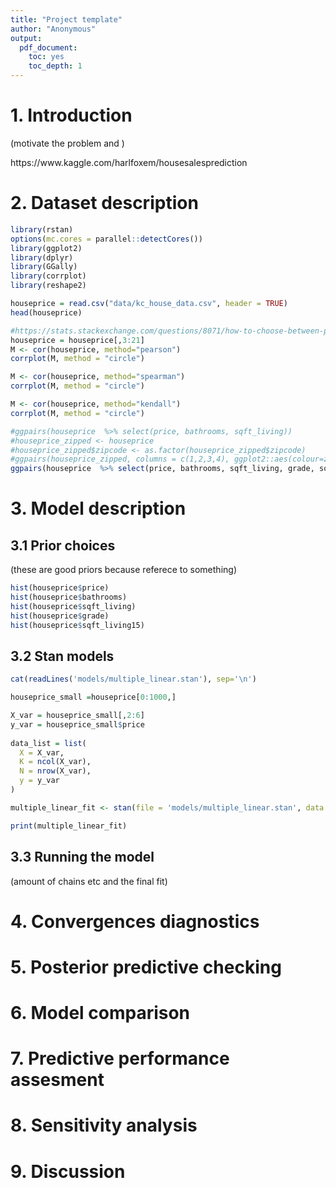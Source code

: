 ```yaml
---
title: "Project template"
author: "Anonymous"
output: 
  pdf_document: 
    toc: yes
    toc_depth: 1
---
```


# 1. Introduction

(motivate the problem and )


https://www.kaggle.com/harlfoxem/housesalesprediction



# 2. Dataset description

```r
library(rstan)
options(mc.cores = parallel::detectCores())
library(ggplot2)
library(dplyr)
library(GGally)
library(corrplot)
library(reshape2)

```



```r
houseprice = read.csv("data/kc_house_data.csv", header = TRUE)
head(houseprice)
```
```r
#https://stats.stackexchange.com/questions/8071/how-to-choose-between-pearson-and-spearman-correlation
houseprice = houseprice[,3:21]
M <- cor(houseprice, method="pearson")
corrplot(M, method = "circle")
```




```r
M <- cor(houseprice, method="spearman")
corrplot(M, method = "circle")
```

```r
M <- cor(houseprice, method="kendall")
corrplot(M, method = "circle")
```




```r
#ggpairs(houseprice  %>% select(price, bathrooms, sqft_living))
#houseprice_zipped <- houseprice
#houseprice_zipped$zipcode <- as.factor(houseprice_zipped$zipcode)
#ggpairs(houseprice_zipped, columns = c(1,2,3,4), ggplot2::aes(colour=zipcode)) 
ggpairs(houseprice  %>% select(price, bathrooms, sqft_living, grade, sqft_above, sqft_living15))

```

# 3. Model description


## 3.1 Prior choices

(these are good priors because referece to something)


```r
hist(houseprice$price)
hist(houseprice$bathrooms)
hist(houseprice$sqft_living)
hist(houseprice$grade)
hist(houseprice$sqft_living15)
```

## 3.2 Stan models

```r

cat(readLines('models/multiple_linear.stan'), sep='\n')

```

```r
houseprice_small =houseprice[0:1000,]

X_var = houseprice_small[,2:6]
y_var = houseprice_small$price
  
data_list = list(
  X = X_var,
  K = ncol(X_var),
  N = nrow(X_var),
  y = y_var
)

```


```r
multiple_linear_fit <- stan(file = 'models/multiple_linear.stan', data = data_list)


```
```r
print(multiple_linear_fit)

```


## 3.3 Running the model

(amount of chains etc and the final fit)


# 4. Convergences diagnostics


# 5. Posterior predictive checking



# 6. Model comparison


# 7. Predictive performance assesment


# 8. Sensitivity analysis



# 9. Discussion













